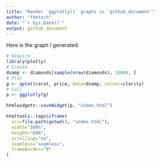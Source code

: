 ```yaml
---
title: "Render `ggplotly()` graphs in `github_document`"
author: "fdetsch"
date: "`r Sys.Date()`"
output: github_document
---
```


Here is the graph I generated. 

```r
# Require
library(plotly)
# Create
dsamp <- diamonds[sample(nrow(diamonds), 1000), ]
# Plot
g <- qplot(carat, price, data=dsamp, colour=clarity)
# Call
p <- ggplotly(g)

```

```r
htmlwidgets::saveWidget(p, "index.html")

htmltools::tags$iframe(
  src=file.path(getwd(), "index.html"),
  width="100%",
  height="600",
  scrolling="no",
  seamless="seamless",
  frameBorder="0"
)

```